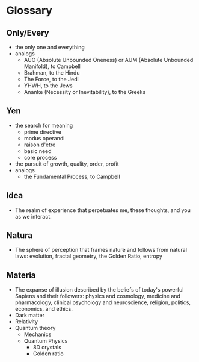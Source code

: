 # Glossary

## Only/Every
- the only one and everything
- analogs
	- AUO (Absolute Unbounded Oneness) or AUM (Absolute Unbounded Manifold), to Campbell
	- Brahman, to the Hindu
	- The Force, to the Jedi
	- YHWH, to the Jews
	- Ananke (Necessity or Inevitability), to the Greeks
## Yen
- the search for meaning
	- prime directive
	- modus operandi
	- raison d'etre
	- basic need
	- core process
- the pursuit of growth, quality, order, profit
- analogs
	- the Fundamental Process, to Campbell
## Idea
- The realm of experience that perpetuates me, these thoughts, and you as we interact.
## Natura
- The sphere of perception that frames nature and follows from natural laws: evolution, fractal geometry, the Golden Ratio, entropy
## Materia
- The expanse of illusion described by the beliefs of today's powerful Sapiens and their followers: physics and cosmology, medicine and pharmacology, clinical psychology and neuroscience, religion, politics, economics, and ethics.
- Dark matter
- Relativity
- Quantum theory
	- Mechanics
	- Quantum Physics
		- 8D crystals
		- Golden ratio
